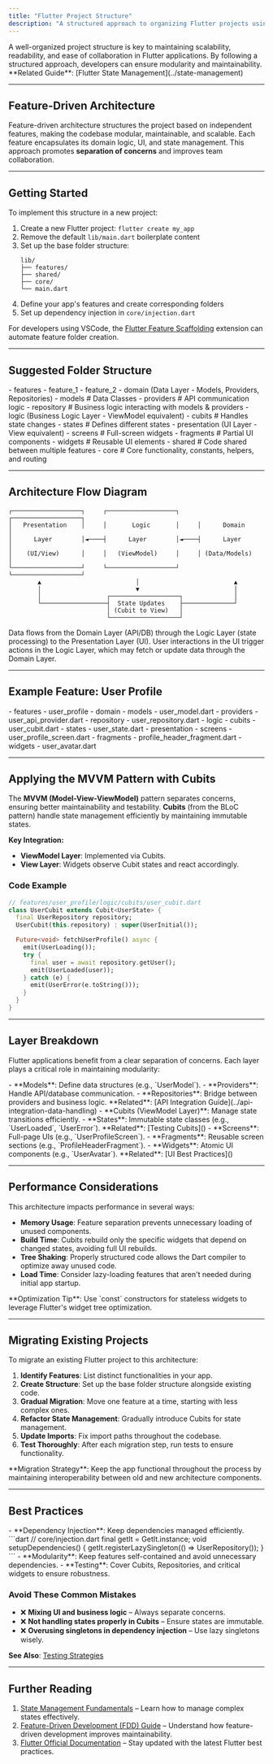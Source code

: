 ```yaml
---
title: "Flutter Project Structure"
description: "A structured approach to organizing Flutter projects using feature-driven architecture and MVVM pattern."
---
```




<Aside>
A well-organized project structure is key to maintaining scalability, readability, and ease of collaboration in Flutter applications. By following a structured approach, developers can ensure modularity and maintainability.  
**Related Guide**: [Flutter State Management](../state-management)
</Aside>

---

## **Feature-Driven Architecture**

Feature-driven architecture structures the project based on independent features, making the codebase modular, maintainable, and scalable. Each feature encapsulates its domain logic, UI, and state management. This approach promotes **separation of concerns** and improves team collaboration.

---

## **Getting Started**

To implement this structure in a new project:

1. Create a new Flutter project: `flutter create my_app`
2. Remove the default `lib/main.dart` boilerplate content
3. Set up the base folder structure:
   ```
   lib/
   ├── features/
   ├── shared/
   ├── core/
   └── main.dart
   ```
4. Define your app's features and create corresponding folders
5. Set up dependency injection in `core/injection.dart`

For developers using VSCode, the [Flutter Feature Scaffolding](https://marketplace.visualstudio.com/items?itemName=KiritchoukC.flutter-clean-architecture) extension can automate feature folder creation.

---

## **Suggested Folder Structure**

<FileTree>
- features
  - feature_1
  - feature_2
    - domain (Data Layer - Models, Providers, Repositories)
      - models        # Data Classes
      - providers     # API communication logic
      - repository    # Business logic interacting with models & providers
    - logic (Business Logic Layer - ViewModel equivalent)
      - cubits        # Handles state changes
      - states        # Defines different states
    - presentation (UI Layer - View equivalent)
      - screens       # Full-screen widgets
      - fragments     # Partial UI components
      - widgets       # Reusable UI elements
- shared              # Code shared between multiple features
- core                # Core functionality, constants, helpers, and routing
</FileTree>

---

## **Architecture Flow Diagram**

```
┌───────────────────┐     ┌───────────────────┐     ┌───────────────────┐
│   Presentation    │     │       Logic       │     │      Domain       │
│      Layer        │◄────┤      Layer        │◄────┤      Layer        │
│    (UI/View)      │     │   (ViewModel)     │     │ (Data/Models)     │
└───────────────────┘     └───────────────────┘     └───────────────────┘
        ▲                          │                          ▲
        │                          ▼                          │
        │                  ┌───────────────────┐              │
        └──────────────────┤  State Updates    ├──────────────┘
                           │ (Cubit to View)   │
                           └───────────────────┘
```

Data flows from the Domain Layer (API/DB) through the Logic Layer (state processing) to the Presentation Layer (UI). User interactions in the UI trigger actions in the Logic Layer, which may fetch or update data through the Domain Layer.

---

## **Example Feature: User Profile**

<FileTree>
- features
  - user_profile
    - domain
      - models
        - user_model.dart
      - providers
        - user_api_provider.dart
      - repository
        - user_repository.dart
    - logic
      - cubits
        - user_cubit.dart
      - states
        - user_state.dart
    - presentation
      - screens
        - user_profile_screen.dart
      - fragments
        - profile_header_fragment.dart
      - widgets
        - user_avatar.dart
</FileTree>

---

## **Applying the MVVM Pattern with Cubits**

The **MVVM (Model-View-ViewModel)** pattern separates concerns, ensuring better maintainability and testability. **Cubits** (from the BLoC pattern) handle state management efficiently by maintaining immutable states.

**Key Integration:**  
- **ViewModel Layer**: Implemented via Cubits.  
- **View Layer**: Widgets observe Cubit states and react accordingly.  

### **Code Example**

```dart
// features/user_profile/logic/cubits/user_cubit.dart
class UserCubit extends Cubit<UserState> {
  final UserRepository repository;
  UserCubit(this.repository) : super(UserInitial());

  Future<void> fetchUserProfile() async {
    emit(UserLoading());
    try {
      final user = await repository.getUser();
      emit(UserLoaded(user));
    } catch (e) {
      emit(UserError(e.toString()));
    }
  }
}
```

---

## **Layer Breakdown**

Flutter applications benefit from a clear separation of concerns. Each layer plays a critical role in maintaining modularity:

<Card title="Domain Layer">
- **Models**: Define data structures (e.g., `UserModel`).  
- **Providers**: Handle API/database communication.  
- **Repositories**: Bridge between providers and business logic.  
**Related**: [API Integration Guide](../api-integration-data-handling)  
</Card>

<Card title="Logic Layer">
- **Cubits (ViewModel Layer)**: Manage state transitions efficiently.  
- **States**: Immutable state classes (e.g., `UserLoaded`, `UserError`).  
**Related**: [Testing Cubits]()  
</Card>

<Card title="Presentation Layer">
- **Screens**: Full-page UIs (e.g., `UserProfileScreen`).  
- **Fragments**: Reusable screen sections (e.g., `ProfileHeaderFragment`).  
- **Widgets**: Atomic UI components (e.g., `UserAvatar`).  
**Related**: [UI Best Practices]()  
</Card>

---

## **Performance Considerations**

This architecture impacts performance in several ways:

- **Memory Usage**: Feature separation prevents unnecessary loading of unused components.
- **Build Time**: Cubits rebuild only the specific widgets that depend on changed states, avoiding full UI rebuilds.
- **Tree Shaking**: Properly structured code allows the Dart compiler to optimize away unused code.
- **Load Time**: Consider lazy-loading features that aren't needed during initial app startup.
<Aside type="tip">
**Optimization Tip**: Use `const` constructors for stateless widgets to leverage Flutter's widget tree optimization.
</Aside>

---

## **Migrating Existing Projects**

To migrate an existing Flutter project to this architecture:

1. **Identify Features**: List distinct functionalities in your app.
2. **Create Structure**: Set up the base folder structure alongside existing code.
3. **Gradual Migration**: Move one feature at a time, starting with less complex ones.
4. **Refactor State Management**: Gradually introduce Cubits for state management.
5. **Update Imports**: Fix import paths throughout the codebase.
6. **Test Thoroughly**: After each migration step, run tests to ensure functionality.
<Aside type="note">
**Migration Strategy**: Keep the app functional throughout the process by maintaining interoperability between old and new architecture components.
</Aside>

---

## **Best Practices**

<Aside type="tip">
- **Dependency Injection**: Keep dependencies managed efficiently.
  ```dart
  // core/injection.dart
  final getIt = GetIt.instance;
  void setupDependencies() {
    getIt.registerLazySingleton<UserRepository>(() => UserRepository());
  }
  ```
- **Modularity**: Keep features self-contained and avoid unnecessary dependencies.  
- **Testing**: Cover Cubits, Repositories, and critical widgets to ensure robustness.  

### **Avoid These Common Mistakes**
- ❌ **Mixing UI and business logic** – Always separate concerns.
- ❌ **Not handling states properly in Cubits** – Ensure states are immutable.
- ❌ **Overusing singletons in dependency injection** – Use lazy singletons wisely.

**See Also**: [Testing Strategies]()  
</Aside>

---

## **Further Reading**
1. [State Management Fundamentals](../state-management) – Learn how to manage complex states effectively.  
2. [Feature-Driven Development (FDD) Guide]() – Understand how feature-driven development improves maintainability.  
3. [Flutter Official Documentation](https://docs.flutter.dev) – Stay updated with the latest Flutter best practices.